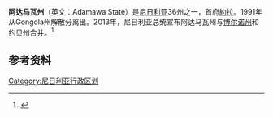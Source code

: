 '''阿达马瓦州'''（英文：Adamawa State）是[[尼日利亚|尼日利亚]]36州之一，首府[[約拉|約拉]]。1991年从Gongola州解散分离出。2013年，尼日利亚总统宣布阿达马瓦州与[[博尔诺州|博尔诺州]]和[[约贝州|约贝州]]合并。<ref>{{cite news |title=Nigeria declares 'massive' military campaign on borders |url=https://www.bbc.co.uk/news/world-africa-22544056 |accessdate=June 6, 2013 |publisher=[[BBC_News|BBC News]] |date=May 15, 2013 |archive-date=2013-10-06 |archive-url=https://web.archive.org/web/20131006162228/http://www.bbc.co.uk/news/world-africa-22544056 |dead-url=no }}</ref>

==参考资料==
{{Reflist}}

{{Nigeria-geo-stub}}
{{尼日利亚州}}

[[Category:尼日利亚行政区划|Category:尼日利亚行政区划]]